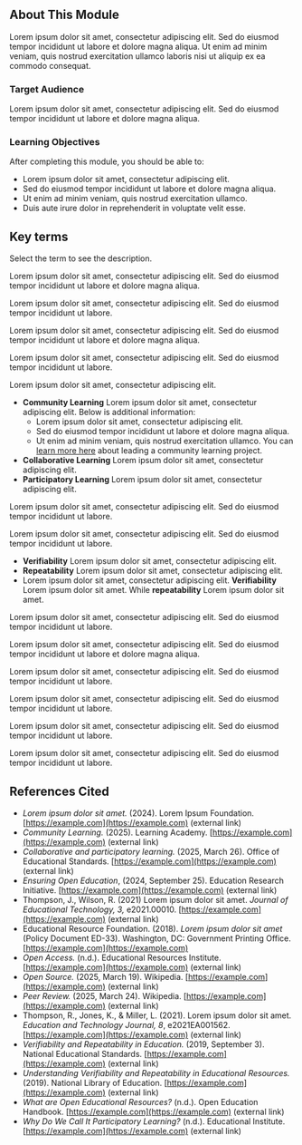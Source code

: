 <Banner title='Module 1: Fundamentals and Principles' subTitle='Welcome to Digital Learning Fundamentals' bgImage='./images/banners/Module1.png' bgColor='#d31e60' opacity='0.4'/>

## About This Module

Lorem ipsum dolor sit amet, consectetur adipiscing elit. Sed do eiusmod tempor incididunt ut labore et dolore magna aliqua. Ut enim ad minim veniam, quis nostrud exercitation ullamco laboris nisi ut aliquip ex ea commodo consequat.

### Target Audience

Lorem ipsum dolor sit amet, consectetur adipiscing elit. Sed do eiusmod tempor incididunt ut labore et dolore magna aliqua.

### Learning Objectives

After completing this module, you should be able to:

- Lorem ipsum dolor sit amet, consectetur adipiscing elit.
- Sed do eiusmod tempor incididunt ut labore et dolore magna aliqua.
- Ut enim ad minim veniam, quis nostrud exercitation ullamco.
- Duis aute irure dolor in reprehenderit in voluptate velit esse.

## Key terms

Select the term to see the description.

<Definitions>
    <Definition title='Digital Learning'>
        <p>Lorem ipsum dolor sit amet, consectetur adipiscing elit. Sed do eiusmod tempor incididunt ut labore et dolore magna aliqua.</p>
    </Definition>
    <Definition title='Open Resources'>
        <p>Lorem ipsum dolor sit amet, consectetur adipiscing elit. Sed do eiusmod tempor incididunt ut labore.</p>
    </Definition>
    <Definition title='Open Software'>
        <p>Lorem ipsum dolor sit amet, consectetur adipiscing elit. Sed do eiusmod tempor incididunt ut labore et dolore magna aliqua.</p>
    </Definition>
    <Definition title='Open Access'>
        <p>Lorem ipsum dolor sit amet, consectetur adipiscing elit. Sed do eiusmod tempor incididunt ut labore.</p>
    </Definition>
    <Definition title='Community Learning, Collaborative Learning, and Participatory Learning'>
        <p>Lorem ipsum dolor sit amet, consectetur adipiscing elit.</p>
        <ul>
        <li>
          <strong>Community Learning</strong> Lorem ipsum dolor sit amet, consectetur adipiscing elit. Below is additional information:
          <ul>
            <li>Lorem ipsum dolor sit amet, consectetur adipiscing elit.</li>
            <li>Sed do eiusmod tempor incididunt ut labore et dolore magna aliqua.</li>
            <li>Ut enim ad minim veniam, quis nostrud exercitation ullamco. You can <a href="https://example.com">learn more here</a> about leading a community learning project.</li>
          </ul>
        </li>
        <li><strong>Collaborative Learning</strong> Lorem ipsum dolor sit amet, consectetur adipiscing elit.</li>
        <li><strong>Participatory Learning</strong> Lorem ipsum dolor sit amet, consectetur adipiscing elit.</li>
        </ul>
    </Definition>
    <Definition title='Open Education'>
        <p>Lorem ipsum dolor sit amet, consectetur adipiscing elit. Sed do eiusmod tempor incididunt ut labore.</p>
    </Definition>
    <Definition title='Open Knowledge'>
        <p>Lorem ipsum dolor sit amet, consectetur adipiscing elit. Sed do eiusmod tempor incididunt ut labore.</p>
    </Definition>
    <Definition title='Verifiability and Repeatability'>
        <ul>
          <li><strong>Verifiability</strong> Lorem ipsum dolor sit amet, consectetur adipiscing elit.</li>
          <li><strong>Repeatability</strong> Lorem ipsum dolor sit amet, consectetur adipiscing elit.</li>
          <li>Lorem ipsum dolor sit amet, consectetur adipiscing elit. <strong>Verifiability</strong> Lorem ipsum dolor sit amet. While <strong>repeatability</strong> Lorem ipsum dolor sit amet.</li>
        </ul>
    </Definition>
    <Definition title='Peer Review'>
        <p>Lorem ipsum dolor sit amet, consectetur adipiscing elit. Sed do eiusmod tempor incididunt ut labore.</p>
    </Definition>
    <Definition title='Accessibility Principles'>
        <p>Lorem ipsum dolor sit amet, consectetur adipiscing elit. Sed do eiusmod tempor incididunt ut labore et dolore magna aliqua.</p>
    </Definition>
    <Definition title='Metrics'>
        <p>Lorem ipsum dolor sit amet, consectetur adipiscing elit. Sed do eiusmod tempor incididunt ut labore.</p>
    </Definition>
    <Definition title='Openness'>
        <p>Lorem ipsum dolor sit amet, consectetur adipiscing elit. Sed do eiusmod tempor incididunt ut labore.</p>
    </Definition>
    <Definition title='Transparency'>
        <p>Lorem ipsum dolor sit amet, consectetur adipiscing elit. Sed do eiusmod tempor incididunt ut labore.</p>
    </Definition>
    <Definition title='Rigor'>
        <p>Lorem ipsum dolor sit amet, consectetur adipiscing elit. Sed do eiusmod tempor incididunt ut labore.</p>
    </Definition>
</Definitions> 


## References Cited

- *Lorem ipsum dolor sit amet.* (2024). Lorem Ipsum Foundation. [https://example.com](https://example.com) (external link) 
- *Community Learning.* (2025). Learning Academy. [https://example.com](https://example.com) (external link)
- *Collaborative and participatory learning.* (2025, March 26). Office of Educational Standards. [https://example.com](https://example.com) (external link)
- *Ensuring Open Education*, (2024, September 25). Education Research Initiative. [https://example.com](https://example.com) (external link)
- Thompson, J., Wilson, R. (2021) Lorem ipsum dolor sit amet. *Journal of Educational Technology, 3,* e2021.00010. [https://example.com](https://example.com) (external link)
- Educational Resource Foundation. (2018). _Lorem ipsum dolor sit amet_ (Policy Document ED-33). Washington, DC: Government Printing Office. [https://example.com](https://example.com)
- *Open Access.* (n.d.). Educational Resources Institute. [https://example.com](https://example.com) (external link)
- *Open Source.* (2025, March 19). Wikipedia. [https://example.com](https://example.com) (external link)
- *Peer Review.* (2025, March 24). Wikipedia. [https://example.com](https://example.com) (external link)
- Thompson, R., Jones, K., & Miller, L. (2021). Lorem ipsum dolor sit amet. *Education and Technology Journal, 8*, e2021EA001562. [https://example.com](https://example.com) (external link)
- *Verifiability and Repeatability in Education.* (2019, September 3). National Educational Standards. [https://example.com](https://example.com) (external link)
- *Understanding Verifiability and Repeatability in Educational Resources.* (2019). National Library of Education. [https://example.com](https://example.com) (external link)
- *What are Open Educational Resources?* (n.d.). Open Education Handbook. [https://example.com](https://example.com) (external link)
- *Why Do We Call It Participatory Learning?* (n.d.). Educational Institute. [https://example.com](https://example.com) (external link)

<CompletionDocked/>